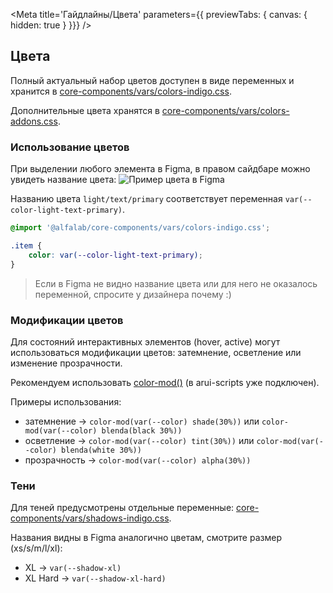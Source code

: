 
<Meta
  title='Гайдлайны/Цвета'
  parameters={{ previewTabs: { canvas: { hidden: true } }}}
/>

## Цвета

Полный актуальный набор цветов доступен в виде переменных и хранится в [core-components/vars/colors-indigo.css](https://github.com/alfa-laboratory/core-components/blob/master/packages/vars/src/colors-indigo.css).

Дополнительные цвета хранятся в [core-components/vars/colors-addons.css](https://github.com/alfa-laboratory/core-components/blob/master/packages/vars/src/colors-addons.css).

### Использование цветов

При выделении любого элемента в Figma, в правом сайдбаре можно увидеть название цвета:
<img src='./images/colors_figma-element.png' width={319} alt='Пример цвета в Figma' />

Названию цвета `light/text/primary` соответствует переменная `var(--color-light-text-primary)`.

```css
@import '@alfalab/core-components/vars/colors-indigo.css';

.item {
    color: var(--color-light-text-primary);
}
```

> Если в Figma не видно название цвета или для него не оказалось переменной, спросите у дизайнера почему :)

### Модификации цветов

Для состояний интерактивных элементов (hover, active) могут использоваться модификации цветов: затемнение, осветление или изменение прозрачности.

Рекомендуем использовать [color-mod()](https://github.com/jonathantneal/postcss-color-mod-function) (в arui-scripts уже подключен).

Примеры использования:

- затемнение → `color-mod(var(--color) shade(30%))` или `color-mod(var(--color) blenda(black 30%))`
- осветление → `color-mod(var(--color) tint(30%))` или `color-mod(var(--color) blenda(white 30%))`
- прозрачность → `color-mod(var(--color) alpha(30%))`

### Тени

Для теней предусмотрены отдельные переменные: [core-components/vars/shadows-indigo.css](https://github.com/alfa-laboratory/core-components/blob/master/packages/vars/src/shadows-indigo.css).

Названия видны в Figma аналогично цветам, смотрите размер (xs/s/m/l/xl):

- XL → `var(--shadow-xl)`
- XL Hard → `var(--shadow-xl-hard)`
